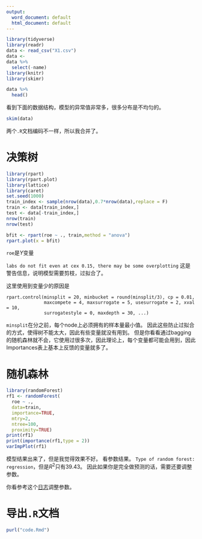 ```yaml
---
output:
  word_document: default
  html_document: default
---
```

```r
library(tidyverse)
library(readr)
data <- read_csv("X1.csv")
data <- 
data %>% 
  select(-name)
library(knitr)
library(skimr)
```

```r
data %>% 
  head()
```
 
看到下面的数据结构，模型的异常值非常多，很多分布是不均匀的。 

```r
skim(data)
```

两个`.R`文档编码不一样，所以我合并了。

# 决策树

```r
library(rpart)
library(rpart.plot)
library(lattice)
library(caret)
set.seed(1000)
train_index <- sample(nrow(data),0.7*nrow(data),replace = F)
train <- data[train_index,]
test <- data[-train_index,]
nrow(train)
nrow(test)
```
 
```r
bfit <- rpart(roe ~ ., train,method = "anova")
rpart.plot(x = bfit)
```

`roe`是$Y$变量

`labs do not fit even at cex 0.15, there may be some overplotting`
这是警告信息，说明模型需要剪枝，过拟合了。


这里使用到变量少的原因是

```
rpart.control(minsplit = 20, minbucket = round(minsplit/3), cp = 0.01, 
              maxcompete = 4, maxsurrogate = 5, usesurrogate = 2, xval = 10,
              surrogatestyle = 0, maxdepth = 30, ...)
```

`minsplit`在分之前，每个node上必须拥有的样本量最小值。
因此这些防止过拟合的方式，使得树不能太大，因此有些变量就没有用到。
但是你看看通过bagging的随机森林就不会，它使用过很多次，因此理论上，每个变量都可能会用到，因此Importances表上基本上反馈的变量就多了。

# 随机森林

```r
library(randomForest)
rf1 <- randomForest(
  roe ~ ., 
  data=train, 
  importance=TRUE, 
  mtry=2, 
  ntree=100,
  proximity=TRUE)
print(rf1) 
print(importance(rf1,type = 2))
varImpPlot(rf1)
```

模型结果出来了，但是我觉得效果不好。
看参数结果。
`Type of random forest: regression`，但是$R^2$只有39.43。
因此如果你是完全做预测的话，需要还要调整参数。

你看参考这个[日志](https://jiaxiangli.netlify.com/2018/01/machine-learning-with-tree-based-models-in-r/)调整参数。

<!-- ```{r} -->


<!-- output.forest <- randomForest(roe ~ net_profit_ratio + gross_profit_rate + net_profits+eps+business_income+bips+arturnover+arturndays+inventory_turnover+inventory_days+currentasset_turnover+currentasset_days+mbrg+nprg+nav+targ+epsg+seg+currentratio+quickratio+cashratio+icratio+sheqratio+adratio+cf_sales+rateofreturn+cf_nm+cf_liabilities+cashflowratio, data=data, importance=TRUE, mtry=2, ntree=100,proximity=TRUE) -->
<!-- 这句就做不出来了。 -->

<!-- library(party) -->
<!-- bn<-cforest(roe ~ net_profit_ratio + gross_profit_rate + net_profits, data=data) -->
<!-- 也做不出来 -->
<!-- ``` -->

# 导出`.R`文档

```r
purl("code.Rmd")
```

